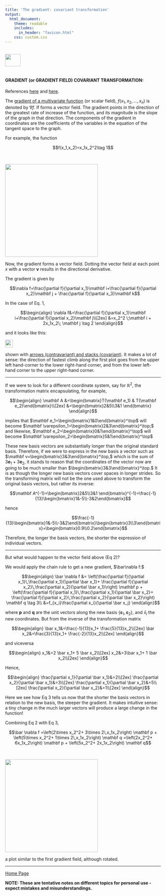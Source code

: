 ```yaml
---
title: 'The gradient: covariant transformation'
output: 
  html_document:
    theme: readable
    includes:
      in_header: "favicon.html" 
    css: custom.css
---
```


<br>
<a href="http://rinterested.github.io/statistics/index.html">
<img HEIGHT="40" WIDTH="50" src="logo.PNG"></a>
<br><br>


#### GRADIENT (or GRADIENT FIELD) COVARIANT TRANSFORMATION:


References [here](http://www.openicon.com/mu/math/gradient_covariance/gradient_covariance.html) and [here](http://qr.ae/TU1DHi).

The [gradient of a multivariate function](https://en.wikipedia.org/wiki/Gradient) (or scalar field), $f(x_1,x_2,\dots,x_n)$ is denoted by $\nabla f.$ If forms a vector field. The gradient points in the direction of the greatest rate of increase of the function, and its magnitude is the slope of the graph in that direction. The components of the gradient in coordinates are the coefficients of the variables in the equation of the tangent space to the graph.


For example, the function


$$f(x_1,x_2)=x_1x_2^2\tag 1$$



<br>

<img height = 300  src = "https://user-images.githubusercontent.com/9312897/38840423-8f7a0a7c-41ad-11e8-8c97-43539c3ce620.png">

Now, the gradient forms a vector field. Dotting the vector field at each point $x$ with a vector $\mathbf v$ results in the directional derivative.

The gradient is given by

$$\nabla f=\frac{\partial f}{\partial x_1}\mathbf i+\frac{\partial f}{\partial x_2}\mathbf j + \frac{\partial f}{\partial x_3}\mathbf k$$

In the case of Eq. 1,

$$\begin{align}
\nabla f&=\frac{\partial f}{\partial x_1}\mathbf i+\frac{\partial f}{\partial x_2}\mathbf j\\[2ex]
&=x_2^2 \;\mathbf i + 2x_1x_2\; \mathbf j \tag 2
\end{align}$$

and it looks like this:

<img height = 25  src ="https://user-images.githubusercontent.com/9312897/38840877-af8c481e-41af-11e8-8c0b-ae3ac6669df7.png">

shown with [arrows (contravariant) and stacks (covariant)](https://en.wikipedia.org/wiki/Covariance_and_contravariance_of_vectors). It makes a lot of sense: the direction of fastest climb along the first plot goes from the upper left hand-corner to the lower right-hand corner, and from the lower left-hand corner to the upper right-hand corner.

---

If we were to look for a different coordinate system, say for $\mathbb R^2,$ the transformation matrix encapsulating, for example,

$$\begin{align}
\mathbf A &=\begin{bmatrix}T(\mathbf e_1) & T(\mathbf e_2)\end{bmatrix}\\[2ex]
&=\begin{bmatrix}2&5\\3&1 \end{bmatrix}
\end{align}$$

implies that $\mathbf e_1=\begin{bmatrix}1&0\end{bmatrix}^\top$ will become $\mathbf \varepsilon_1=\begin{bmatrix}2&3\end{bmatrix}^\top;$ and likewise, $\mathbf e_2=\begin{bmatrix}0&1\end{bmatrix}^\top$ will become $\mathbf \varepsilon_2=\begin{bmatrix}5&1\end{bmatrix}^\top$

These new basis vectors are substantially longer than the original standard basis. Therefore, if we were to express in the new basis a vector such as $\mathbf v=\begin{bmatrix}3&3\end{bmatrix}^\top,$ which is the sum of $3\mathbf e_1+3\mathbf e_2,$ it stands to reason that the coordinates of the vector now are going to be much smaller than $\begin{bmatrix}3&3\end{bmatrix}^\top.$ It is as though the longer new basis vectors cover spaces in longer strides. So the transforming matrix will not be the one used above to transform the original basis vectors, but rather its inverse:

$$\mathbf A^{-1}=\begin{bmatrix}2&5\\3&1 \end{bmatrix}^{-1}=\frac{-1}{13}\begin{bmatrix}1&-5\\-3&2\end{bmatrix}$$

hence

$$\frac{-1}{13}\begin{bmatrix}1&-5\\-3&2\end{bmatrix}\begin{bmatrix}3\\3\end{bmatrix}=\begin{bmatrix}0.9\\0.2\end{bmatrix}$$

Therefore, the longer the basis vectors, the shorter the expression of individual vectors.

---

But what would happen to the vector field above (Eq 2)?

We would apply the chain rule to get a new gradient, $\bar\nabla f:$


$$\begin{align}
\bar \nabla f &= \left(\frac{\partial f}{\partial x_1}\,\frac{\partial x_1}{\partial \bar x_1}+ \frac{\partial f}{\partial x_2}\,\frac{\partial x_2}{\partial \bar x_1}\right) \mathbf p + \left(\frac{\partial f}{\partial x_1}\,\frac{\partial x_1}{\partial \bar x_2}+ \frac{\partial f}{\partial x_2}\,\frac{\partial x_2}{\partial \bar x_2}\right) \mathbf q \tag 3\\
&=f_{x_i}\frac{\partial x_i}{\partial \bar x_j}
\end{align}$$

where $\mathbf p$ and $\mathbf q$ are the unit vectors along the new basis $\{\mathbf \varepsilon_1,\mathbf\varepsilon_2\},$ and $\bar x_i$ the new coordinates. But from the inverse of the transformation matrix

$$\begin{align}
\bar x_1&=\frac{-1}{13}x_1+ \frac{5}{13}x_2\\[2ex]
\bar x_2&=\frac{3}{13}x_1+ \frac{-2}{13}x_2\\[2ex]
\end{align}$$

and viceversa

$$\begin{align}
x_1&=2 \bar x_1+ 5 \bar x_2\\[2ex]
x_2&=3\bar x_1+ 1 \bar x_2\\[2ex]
\end{align}$$


Hence,

$$\begin{align}
\frac{\partial x_1}{\partial \bar x_1}&=2\\[2ex]
\frac{\partial x_2}{\partial \bar x_1}&=3\\[2ex]
\frac{\partial x_1}{\partial \bar x_2}&=5\\[2ex]
\frac{\partial x_2}{\partial \bar x_2}&=1\\[2ex]
\end{align}$$

Here we see how Eq 3 tells us now that the shorter the basis vectors in relation to the new basis, the steeper the gradient. It makes intuitive sense: a tiny change in the much larger vectors will produce a large change in the function!

Combining Eq 2 with Eq 3,

$$\bar \nabla f =\left(2\times x_2^2+ 3\times 2\,x_1x_2\right) \mathbf p + \left(5\times x_2^2+ 1\times 2\,x_1x_2\right) \mathbf q =\left(2x_2^2+ 6x_1x_2\right) \mathbf p + \left(5x_2^2+ 2x_1x_2\right) \mathbf q$$



<br>

<img height = 300  src = "https://user-images.githubusercontent.com/9312897/38844070-e047989a-41bf-11e8-9979-cee14ebe65aa.png">

a plot similar to the first gradient field, although rotated.


---
<a href="http://rinterested.github.io/statistics/index.html">Home Page</a>

**NOTE: These are tentative notes on different topics for personal use - expect mistakes and misunderstandings.**
